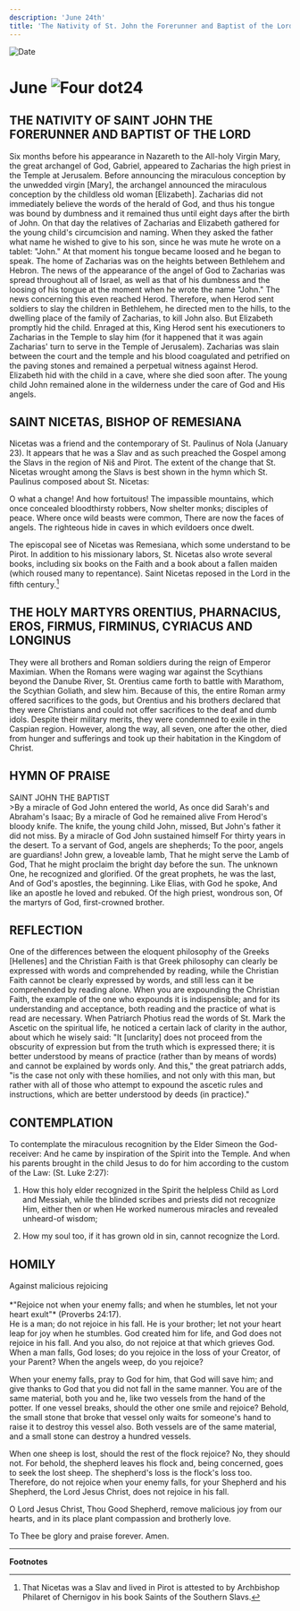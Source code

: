 ```yaml
---
description: 'June 24th'
title: 'The Nativity of St. John the Forerunner and Baptist of the Lord, St. Nicetas, Bishop of Remesiana'
---
```


<CustomPaginator />
<RunningHead />

<Image src="/title-imprint.png" height={68} width={50} alt="Date" className="title-imprint"/>

# <div id="date">June <Image className="four-dot" src="/four-dot.png" height={15} width={15} alt="Four dot" />24</div>

## THE NATIVITY OF SAINT JOHN THE FORERUNNER AND BAPTIST OF THE LORD

Six months before his appearance in Nazareth to the All-holy Virgin Mary, the great archangel of God, Gabriel, appeared to Zacharias the high priest in the Temple at Jerusalem. Before announcing the miraculous conception by the unwedded virgin [Mary], the archangel announced the miraculous conception by the childless old woman [Elizabeth]. Zacharias did not immediately believe the words of the herald of God, and thus his tongue was bound by dumbness and it remained thus until eight days after the birth of John. On that day the relatives of Zacharias and Elizabeth gathered for the young child's circumcision and naming. When they asked the father what name he wished to give to his son, since he was mute he wrote on a tablet: "John." At that moment his tongue became loosed and he began to speak. The home of Zacharias was on the heights between Bethlehem and Hebron. The news of the appearance of the angel of God to Zacharias was spread throughout all of Israel, as well as that of his dumbness and the loosing of his tongue at the moment when he wrote the name "John." The news concerning this even reached Herod. Therefore, when Herod sent soldiers to slay the children in Bethlehem, he directed men to the hills, to the dwelling place of the family of Zacharias, to kill John also. But Elizabeth promptly hid the child. Enraged at this, King Herod sent his executioners to Zacharias in the Temple to slay him (for it happened that it was again Zacharias' turn to serve in the Temple of Jerusalem). Zacharias was slain between the court and the temple and his blood coagulated and petrified on the paving stones and remained a perpetual witness against Herod. Elizabeth hid with the child in a cave, where she died soon after. The young child John remained alone in the wilderness under the care of God and His angels.

## SAINT NICETAS, BISHOP OF REMESIANA

Nicetas was a friend and the contemporary of St. Paulinus of Nola (January 23). It appears that he was a Slav and as such preached the Gospel among the Slavs in the region of Niš and Pirot. The extent of the change that St. Nicetas wrought among the Slavs is best shown in the hymn which St. Paulinus composed about St. Nicetas:

O what a change! And how fortuitous!
The impassible mountains, which once concealed bloodthirsty robbers, Now shelter monks; disciples of peace. Where once wild beasts were common, There are now the faces of angels. The righteous hide in caves in which evildoers once dwelt.

The episcopal see of Nicetas was Remesiana, which some understand to be Pirot. In addition to his missionary labors, St. Nicetas also wrote several books, including six books on the Faith and a book about a fallen maiden (which roused many to repentance). Saint Nicetas reposed in the Lord in the fifth century.[^1] 

## THE HOLY MARTYRS ORENTIUS, PHARNACIUS, EROS, FIRMUS, FIRMINUS, CYRIACUS AND LONGINUS

They were all brothers and Roman soldiers during the reign of Emperor Maximian. When the Romans were waging war against the Scythians beyond the Danube River, St. Orentius came forth to battle with Marathom, the Scythian Goliath, and slew him. Because of this, the entire Roman army offered sacrifices to the gods, but Orentius and his brothers declared that they were Christians and could not offer sacrifices to the deaf and dumb idols. Despite their military merits, they were condemned to exile in the Caspian region. However, along the way, all seven, one after the other, died from hunger and sufferings and took up their habitation in the Kingdom of Christ.


## HYMN OF PRAISE
<div style={{textAlign:'center', color:'crimson', fontWeight:'bold'}}>
SAINT JOHN THE BAPTIST
</div>
>By a miracle of God John entered the world,  
As once did Sarah's and Abraham's Isaac;  
By a miracle of God he remained alive  
From Herod's bloody knife.  
The knife, the young child John, missed,  
But John's father it did not miss.  
By a miracle of God John sustained himself  
For thirty years in the desert.  
To a servant of God, angels are shepherds;  
To the poor, angels are guardians!  
John grew, a loveable lamb,  
That he might serve the Lamb of God,  
That he might proclaim the bright day before the sun.  
The unknown One, he recognized and glorified.  
Of the great prophets, he was the last,  
And of God's apostles, the beginning.  
Like Elias, with God he spoke,  
And like an apostle he loved and rebuked.  
Of the high priest, wondrous son,  
Of the martyrs of God, first-crowned brother.  

## REFLECTION

One of the differences between the eloquent philosophy of the Greeks [Hellenes] and the Christian Faith is that Greek philosophy can clearly be expressed with words and comprehended by reading, while the Christian Faith cannot be clearly expressed by words, and still less can it be comprehended by reading alone. When you are expounding the Christian Faith, the example of the one who expounds it is indispensible; and for its understanding and acceptance, both reading and the practice of what is read are necessary. When Patriarch Photius read the words of St. Mark the Ascetic on the spiritual life, he noticed a certain lack of clarity in the author, about which he wisely said: "It [unclarity] does not proceed from the obscurity of expression but from the truth which is expressed there; it is better understood by means of practice (rather than by means of words) and cannot be explained by words only. And this," the great patriarch adds, "is the case not only with these homilies, and not only with this man, but rather with all of those who attempt to expound the ascetic rules and instructions, which are better understood by deeds (in practice)."

## CONTEMPLATION

To contemplate the miraculous recognition by the Elder Simeon the God-receiver: And he came by inspiration of the Spirit into the Temple. And when his parents brought in the child Jesus to do for him according to the custom of the Law: (St. Luke 2:27):

1. How this holy elder recognized in the Spirit the helpless Child as Lord and Messiah, while the blinded scribes and priests did not recognize Him, either then or when He worked numerous miracles and revealed unheard-of wisdom;

2. How my soul too, if it has grown old in sin, cannot recognize the Lord.


## HOMILY
<div style={{textAlign:'center', color:'crimson', fontWeight:'bold'}}>
Against malicious rejoicing
</div>
<br />
<div style={{textAlign:'right'}}>
*"Rejoice not when your enemy falls; and when he stumbles, let not your heart exult"* (Proverbs 24:17).
</div>
He is a man; do not rejoice in his fall. He is your brother; let not your heart leap for joy when he stumbles. God created him for life, and God does not rejoice in his fall. And you also, do not rejoice at that which grieves God. When a man falls, God loses; do you rejoice in the loss of your Creator, of your Parent? When the angels weep, do you rejoice?

When your enemy falls, pray to God for him, that God will save him; and give thanks to God that you did not fall in the same manner. You are of the same material, both you and he, like two vessels from the hand of the potter. If one vessel breaks, should the other one smile and rejoice? Behold, the small stone that broke that vessel only waits for someone's hand to raise it to destroy this vessel also. Both vessels are of the same material, and a small stone can destroy a hundred vessels.

When one sheep is lost, should the rest of the flock rejoice? No, they should not. For behold, the shepherd leaves his flock and, being concerned, goes to seek the lost sheep. The shepherd's loss is the flock's loss too. Therefore, do not rejoice when your enemy falls, for your Shepherd and his Shepherd, the Lord Jesus Christ, does not rejoice in his fall.

O Lord Jesus Christ, Thou Good Shepherd, remove malicious joy from our hearts, and in its place plant compassion and brotherly love.

To Thee be glory and praise forever. Amen.

---
**Footnotes**

[^1]: That Nicetas was a Slav and lived in Pirot is attested to by Archbishop Philaret of Chernigov in his book Saints of the Southern Slavs.
